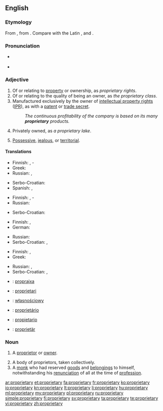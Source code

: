 ==English==

===Etymology===
From {{etyl|fr}} {{term|propriétaire|lang=fr}}, from {{etyl|la}} {{term|proprietarius|lang=la}}. Compare with the Latin {{term|proprietas||property|lang=la}}, and {{term|proprius||ownership|lang=la}}.

===Pronunciation===
* {{a|US}} {{IPA|/prəˈprɑɪ.ə.teɪɹ.i/}}
* {{audio|En-us-proprietary.ogg|Audio (US)}}

===Adjective===
{{en-adj}}

# Of or relating to [[property]] or ownership, as ''proprietary rights''.
# Of or relating to the quality of being an owner, as ''the proprietary class''.
# Manufactured exclusively by the owner of [[intellectual property right]]s ([[IPR]]), as with a [[patent]] or [[trade secret]].
#: ''The continuous profitability of the company is based on its many '''proprietary''' products.''
# Privately owned, as ''a proprietary lake''.
# {{of a|person}} [[possessive|Possessive]], [[jealous]], or [[territorial]].

====Translations====
{{trans-top|relating to property or ownership}}
* Finnish: {{t+|fi|oma}}, {{t-|fi|omistus}}-
* Greek: {{t+|el|ιδιοκτησιακός|m|tr=idioktisiakós|sc=Grek}}
* Russian: {{t+|ru|собственнический|tr=sóbstvenničeskij|sc=Cyrl}}, {{t+|ru|проприетарный|tr=proprijetárnyj|sc=Cyrl}}
{{trans-mid}}
* Serbo-Croatian: {{t-|sh|vlasnički}}
* Spanish: {{t+|es|propietario}}, {{t-|es|de propiedad}}
{{trans-bottom}}

{{trans-top|of or relating to the quality of being an owner}}
* Finnish: {{t-|fi|omistava}}, {{t+|fi|omistaja}}-
* Russian: {{t+|ru|патентованный|tr=petentóvannyj|sc=Cyrl}} {{qualifier|patent}}
{{trans-mid}}
* Serbo-Croatian: {{t-|sh|vlasnički}}
{{trans-bottom}}

{{trans-top|manufactured exclusively by the IPR owner}}
* Finnish: {{t+|fi|alkuperäinen}}, {{t-|fi|alkuperäis-}}
* German: {{t+|de|proprietär}}
{{trans-mid}}
* Russian: {{t+|ru|проприетарный|tr=proprijetárnyj|sc=Cyrl}}
* Serbo-Croatian: {{t-|sh|originalan}}, {{t-|sh|licenciran}}
{{trans-bottom}}

{{trans-top|privately owned}}
* Finnish: {{t+|fi|yksityinen}}, {{t-|fi|yksityis-}}
* Greek: {{t+|el|ιδιόκτητος|m|tr=idióktitos|sc=Grek}}
{{trans-mid}}
* Russian: {{t+|ru|частный|tr=částnyj|sc=Cyrl}}, {{t+|ru|приватный|tr=privátnyj|sc=Cyrl}}
* Serbo-Croatian: {{t-|sh|privatni}}, {{t-|sh|posjedovani}}
{{trans-bottom}}

{{checktrans-top}}
* {{ttbc|eo}}: [[proprajxa]]
* {{ttbc|ia}}: [[proprietari]]
* {{ttbc|pl}}: [[własnościowy]]
* {{ttbc|pt}}: [[proprietário]]
* {{ttbc|es}}: [[propietario]]
* {{ttbc|sv}}: [[proprietär]]
{{trans-bottom}}

===Noun===
{{en-noun|proprietaries}}

# A [[proprietor]] or [[owner]].
#: {{rfquotek|Fuller}}
# A body of proprietors, taken collectively.
# A [[monk]] who had reserved [[goods]] and [[belongings]] to himself, notwithstanding his [[renunciation]] of all at the time of [[profession]].

[[ar:proprietary]]
[[et:proprietary]]
[[fa:proprietary]]
[[fr:proprietary]]
[[ko:proprietary]]
[[io:proprietary]]
[[kn:proprietary]]
[[lt:proprietary]]
[[li:proprietary]]
[[hu:proprietary]]
[[ml:proprietary]]
[[my:proprietary]]
[[pl:proprietary]]
[[ru:proprietary]]
[[simple:proprietary]]
[[fi:proprietary]]
[[sv:proprietary]]
[[ta:proprietary]]
[[te:proprietary]]
[[vi:proprietary]]
[[zh:proprietary]]